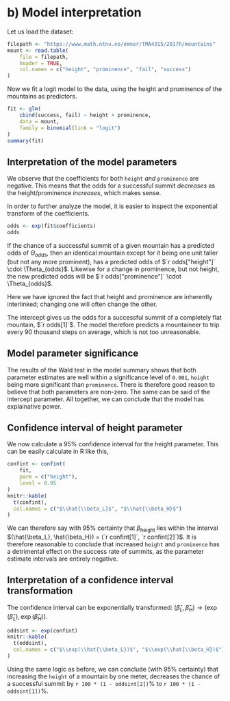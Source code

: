 # b) Model interpretation

Let us load the dataset:
```r
filepath <- "https://www.math.ntnu.no/emner/TMA4315/2017h/mountains"
mount <- read.table(
	file = filepath,
	header = TRUE,
	col.names = c("height", "prominence", "fail", "success")
)
```

Now we fit a logit model to the data, using the height and prominence of the mountains as predictors.

```r
fit <- glm(
	cbind(success, fail) ~ height + prominence,
	data = mount,
	family = binomial(link = "logit")
)
summary(fit)
```

## Interpretation of the model parameters

We observe that the coefficients for both `height` _and_ `prominence` are negative. This means that the odds for a successful summit _decreases_ as the height/prominence _increases_, which makes sense.

In order to further analyze the model, it is easier to inspect the exponential transform of the coefficients.

```r
odds <- exp(fit$coefficients)
odds
```

If the chance of a successful summit of a given mountain has a predicted odds of $\Theta_{odds}$, then an identical mountain except for it being one unit taller (but not any more prominent), has a predicted odds of $`r odds["height"]` \cdot \Theta_{odds}$. Likewise for a change in prominence, but not height, the new predicted odds will be $`r odds["prominence"]` \cdot \Theta_{odds}$.

Here we have ignored the fact that height and prominence are inherently interlinked; changing one will often change the other.

The intercept gives us the odds for a successful summit of a completely flat mountain, $`r odds[1]`$. The model therefore predicts a mountaineer to trip every 90 thousand steps on average, which is not too unreasonable.

## Model parameter significance

The results of the Wald test in the model summary shows that both parameter estimates are well within a significance level of `0.001`, `height` being more significant than `prominence`. There is therefore good reason to believe that both parameters are non-zero.
The same can be said of the intercept parameter.
All together, we can conclude that the model has explainative power.

## Confidence interval of height parameter

We now calculate a 95% confidence interval for the height parameter. This can be easily calculate in R like this,

```r
confint <- confint(
    fit,
    parm = c("height"),
    level = 0.95
)
knitr::kable(
  t(confint),
  col.names = c("$\\hat{\\beta_L}$", "$\\hat{\\beta_H}$")
)
```

We can therefore say with 95% certainty that $\beta_{\text{height}}$ lies within the interval $(\hat{\beta_L}, \hat{\beta_H}) = (`r confint[1]`, `r confint[2]`)$. It is therefore reasonable to conclude that increased `height` and `prominence` has a detrimental effect on the success rate of summits, as the parameter estimate intervals are entirely negative.

## Interpretation of a confidence interval transformation

The confidence interval can be exponentially transformed: $(\hat{\beta}_L,\hat{\beta}_H) \rightarrow (\exp(\hat{\beta}_L),\exp(\hat{\beta}_H))$.

```r
oddsint <- exp(confint)
knitr::kable(
  t(oddsint),
  col.names = c("$\\exp(\\hat{\\beta_L})$", "$\\exp(\\hat{\\beta_H})$")
)
```

Using the same logic as before, we can conclude (with 95% certainty) that increasing the `height` of a mountain by one meter, decreases the chance of a successful summit by `r 100 * (1 - oddsint[2])`% to `r 100 * (1 - oddsint[1])`%.
